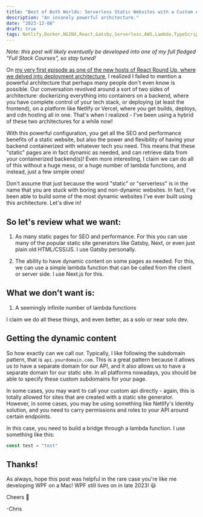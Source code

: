 ```yaml
---
title: "Best of Both Worlds: Serverless Static Websites with a Custom API and Backend!?"
description: "An insanely powerful architecture."
date: "2023-12-08"
draft: true
tags: Netlify,Docker,NGINX,React,Gatsby,Serverless,AWS,Lambda,TypeScript
---
```


_Note: this post will likely eventually be developed into one of my full fledged "Full Stack Courses", so stay tuned!_

On [my very first episode as one of the new hosts of React Round Up, where we delved into deployment architecture](https://topenddevs.com/podcasts/react-round-up/episodes/exploring-implications-for-software-development-and-system-architecture-rru-239), I realized I failed to mention a powerful architecture that perhaps many people don't even know is possible. Our conversation revolved around a sort of two sides of architecture: dockerizing everything into containers on a backend, where you have complete control of your tech stack, or deploying (at least the frontend), on a platform like Netlify or Vercel, where you get builds, deploys, and cdn hosting all in one. That's when I realized - I've been using a hybrid of these two architectures for a while now!

With this powerful configuration, you get all the SEO and performance benefits of a static website, but also the power and flexibility of having your backend containerized with whatever tech you need. This means that these "static" pages are in fact dynamic as needed, and can retrieve data from your containerized backend(s)! Even more interesting, I claim we can do all of this without a huge mess, or a huge number of lambda functions, and instead, just a few simple ones!

Don't assume that just because the word "static" or "serverless" is in the name that you are stuck with boring and non-dynamic websites. In fact, I've been able to build some of the most dynamic websites I've ever built using this architecture. Let's dive in!

## So let's review what we want:

1. As many static pages for SEO and performance. For this you can use many of the popular static site generators like Gatsby, Next, or even just plain old HTML/CSS/JS. I use Gatsby personally.

2. The ability to have dynamic content on some pages as needed. For this, we can use a simple lambda function that can be called from the client or server side. I use Next.js for this.

## What we don't want is:

1. A seemingly infinite number of lambda functions

I claim we do all these things, and even better, as a solo or near solo dev.

## Getting the dynamic content

So how exactly can we call our. Typically, I like following the subdomain pattern, that is `api.yourdomain.com`. This is a great pattern because it allows us to have a separate domain for our API, and it also allows us to have a separate domain for our static site. In all platforms nowadays, you should be able to specify these custom subdomains for your page.

In some cases, you may want to call your custom api directly - again, this is totally allowed for sites that are created with a static site generator. However, in some cases, you may be using something like Netlify's Identity solution, and you need to carry permissions and roles to your API around certain endpoints.

In this case, you need to build a bridge through a lambda function. I use something like this:

```typescript
const test = "test"
```

## Thanks!

As always, hope this post was helpful in the rare case you're like me developing WPF on a Mac! WPF still lives on in late 2023! 😃

Cheers 🍻

-Chris
